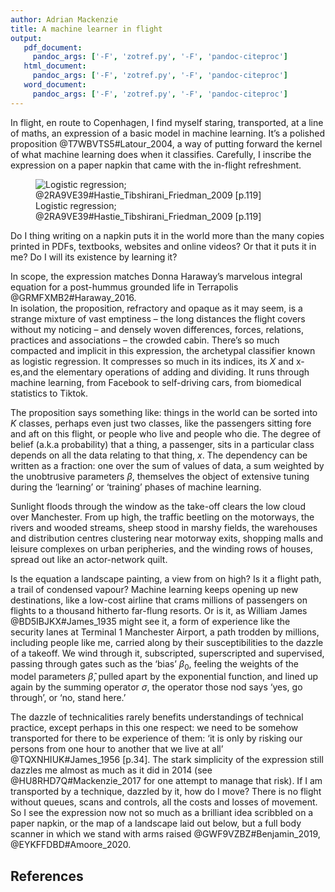 ```yaml
---
author: Adrian Mackenzie
title: A machine learner in flight
output:
   pdf_document:
     pandoc_args: ['-F', 'zotref.py', '-F', 'pandoc-citeproc']
   html_document:
     pandoc_args: ['-F', 'zotref.py', '-F', 'pandoc-citeproc']
   word_document:
     pandoc_args: ['-F', 'zotref.py', '-F', 'pandoc-citeproc']
---
```



In flight, en route to Copenhagen, I find myself staring, transported, at a line of maths, an expression of a basic model in machine learning.
It's a polished proposition @T7WBVTS5#Latour_2004, a way of putting forward the kernel of what  machine learning does when it classifies.
Carefully, I inscribe the expression on a paper napkin that came with the in-flight refreshment.

![Logistic regression; @2RA9VE39#Hastie_Tibshirani_Friedman_2009 [p.119]](logreg.jpg) 

\begin {equation}
Pr(G=K|X=x) = \frac{1}{1+\sum_{l=1}^{K-1}\exp(\beta_{l0} + \beta_l^Tx)} 
\end {equation} 

Do I thing writing on a napkin puts it in the world more than the many copies printed in PDFs, textbooks, websites and online videos? Or that it puts it in me? Do I will its existence by learning it? 

In scope, the expression matches  Donna Haraway's marvelous integral equation for a post-hummus grounded life in Terrapolis @GRMFXMB2#Haraway_2016.  
In isolation, the proposition, refractory and opaque as it may seem, is a strange mixture of vast emptiness -- the long distances the flight covers without my noticing -- and densely woven differences, forces, relations, practices and associations -- the crowded cabin.
There's so much compacted and implicit in this expression, the archetypal classifier known as logistic regression.
It compresses so much in its indices, its $X$ and x-es,and the elementary operations of adding and dividing. 
It runs through machine learning, from Facebook to self-driving cars, from biomedical statistics to Tiktok.

The proposition says something like: things in the world can be sorted into  $K$ classes, perhaps even just two classes, like the passengers sitting fore and aft on this flight, or people who live and people who die.
The degree of belief (a.k.a probability) that a thing,  a passenger, sits in a particular class depends on all the data relating to that thing,  $x$.
The dependency can be written as a fraction:  one over the sum of values of data, a sum weighted by the unobtrusive parameters $\beta$, themselves the object of extensive tuning during the 'learning' or 'training' phases of machine learning. 

Sunlight floods through the window as the take-off clears the low cloud over Manchester. From up high,  the traffic beetling on the motorways, the rivers and wooded streams, sheep stood in marshy fields, the warehouses and distribution centres clustering near motorway exits, shopping malls and leisure complexes on urban peripheries, and the winding rows of houses, spread out like an actor-network quilt.

Is the equation a landscape painting, a view from on high? Is it a flight path, a trail of condensed vapour?  Machine learning keeps opening up new destinations, like a low-cost airline that crams millions of passengers on flights to a thousand hitherto far-flung resorts.
Or is it, as William James @BD5IBJKX#James_1935  might see it, a form of experience  like the security lanes at Terminal 1 Manchester Airport, a path trodden by millions, including people like me, carried along by their susceptibilities to the dazzle of a takeoff. 
We wind through it, subscripted, superscripted and supervised, passing through gates such as the 'bias' $\beta_0$,  feeling the weights of the model parameters $\hat{\beta}$, pulled apart by the exponential function, and lined up again by the summing operator $\sigma$, the operator those nod says 'yes, go through', or 'no, stand here.' 

The dazzle of technicalities rarely benefits understandings of technical practice, except perhaps in  this one respect: 
we need to be somehow transported for there to be experience of them: 'it is only by risking our persons from one hour to another that we live at all' @TQXNHIUK#James_1956 [p.34]. 
The stark simplicity of the expression still dazzles me almost as much as it did in 2014 (see @HU8RHD7Q#Mackenzie_2017 for one attempt to manage that risk). 
If I am transported by a technique, dazzled by it, how do I move? There is no flight without queues, scans and controls, all the costs and losses of movement. So I see the expression now not so much as a brilliant idea scribbled on a paper napkin, or the map of a landscape laid out below, but  a full body scanner in which we stand with arms raised  @GWF9VZBZ#Benjamin_2019, @EYKFFDBD#Amoore_2020. 

## References

